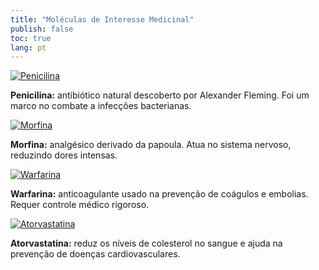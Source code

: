 ```yaml
---
title: "Moléculas de Interesse Medicinal"
publish: false
toc: true
lang: pt
---
```


<div class="medicinais d-flex flex-wrap justify-content-center gap-4">

<a href="https://chemapps.stolaf.edu/jmol/jmol.php?model=CC1(%5BC@@H%5D(N2%5BC@H%5D(S1)%5BC@@H%5D(C2=O)NC(=O)CC3=CC=CC=C3)C(=O)O)C">
  <img src="Penicilina.png" alt="Penicilina" style="max-width: 150px; height: auto;">
</a>
<p><strong>Penicilina:</strong> antibiótico natural descoberto por Alexander Fleming. Foi um marco no combate a infecções bacterianas.</p>

<a href="https://chemapps.stolaf.edu/jmol/jmol.php?model=CN1CC%5BC@%5D23%5BC@@H%5D4%5BC@H%5D1CC5=C2C(=C(C=C5)O)O%5BC@H%5D3%5BC@H%5D(C=C4)O">
  <img src="morfina.png" alt="Morfina" style="max-width: 150px; height: auto;">
</a>
<p><strong>Morfina:</strong> analgésico derivado da papoula. Atua no sistema nervoso, reduzindo dores intensas.</p>

<a href="https://chemapps.stolaf.edu/jmol/jmol.php?model=CC(=O)CC(C1=CC=CC=C1)C2=C(C3=CC=CC=C3OC2=O)O">
  <img src="Warfarina.png" alt="Warfarina" style="max-width: 150px; height: auto;">
</a>
<p><strong>Warfarina:</strong> anticoagulante usado na prevenção de coágulos e embolias. Requer controle médico rigoroso.</p>

<a href="https://chemapps.stolaf.edu/jmol/jmol.php?script=Console&source=https://bioquanti.netlify.app/en/nivel/basico/jardim/atorvastatina.png">
  <img src="Atorvastatina.png" alt="Atorvastatina" style="max-width: 150px; height: auto;">
</a>
<p><strong>Atorvastatina:</strong> reduz os níveis de colesterol no sangue e ajuda na prevenção de doenças cardiovasculares.</p>

</div>

